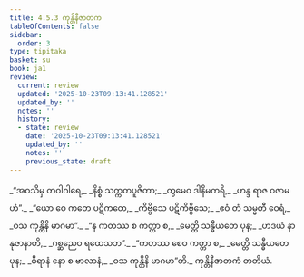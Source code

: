 ```yaml
---
title: 4.5.3 ကုန္တိနီဇာတက
tableOfContents: false
sidebar:
  order: 3
type: tipitaka
basket: su
book: ja1
review:
  current: review
  updated: '2025-10-23T09:13:41.128521'
  updated_by: ''
  notes: ''
  history:
  - state: review
    date: '2025-10-23T09:13:41.128521'
    updated_by: ''
    notes: ''
    previous_state: draft
---
```



<ReviewStatus review={frontmatter.review} showDetails={true} />

<HypothesisAnnotation frontmatter={frontmatter} />

<DynamicBreadcrumb />

<Division number="169" book="ja1" e="ch" v="22" p="115">

<Paragraph number="1101" type="verses" book="ja1">
_“အဝသိမှ တဝါဂါရေ,_  
_နိစ္စံ သက္ကတပူဇိတာ;_  
_တွမေဝ ဒါနိမကရိ,_  
_ဟန္ဒ ရာဇ ဝဇာမဟံ”._  

</Paragraph>

</Division>
<Division number="170" book="ja1" e="ch" v="22" p="115">

<Paragraph number="1102" type="verses" book="ja1">
_“ယော ဝေ ကတေ ပဋိကတေ,_  
_ကိဗ္ဗိသေ ပဋိကိဗ္ဗိသေ;_  
_ဧဝံ တံ သမ္မတီ ဝေရံ,_  
_ဝသ ကုန္တိနိ မာဂမာ”._  

</Paragraph>

</Division>
<Division number="171" book="ja1" e="ch" v="22" p="115">

<Paragraph number="1103" type="verses" book="ja1">
_“န ကတဿ စ ကတ္တာ စ,_  
_မေတ္တိ သန္ဓီယတေ ပုန;_  
_ဟဒယံ နာနုဇာနာတိ,_  
_ဂစ္ဆညေဝ ရထေသဘ”._  

</Paragraph>

</Division>
<Division number="172" book="ja1" e="ch" v="22" p="115">

<Paragraph number="1104" type="verses" book="ja1">
_“ကတဿ စေဝ ကတ္တာ စ,_  
_မေတ္တိ သန္ဓီယတေ ပုန;_  
_ဓီရာနံ နော စ ဗာလာနံ,_  
_ဝသ ကုန္တိနိ မာဂမာ”တိ._  


</Paragraph>
</Division>

<Paragraph number="1105" type="center" book="ja1">
ကုန္တိနီဇာတကံ တတိယံ.
</Paragraph>